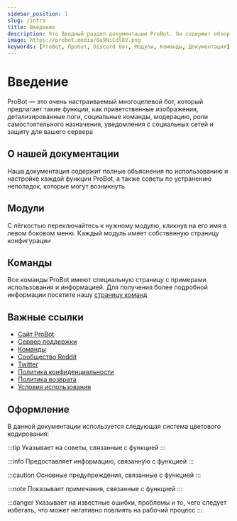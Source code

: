 ```yaml
---
sidebar_position: 1
slug: /intro
title: Введение
description: Это Вводный раздел документации ProBot. Он содержит обзор возможностей бота, модулей, команд и основных ресурсов, а также систему цветового кодирования для форматирования информации
image: https://probot.media/0a9NiCdl8V.png
keywords: [ProBot, Пробот, Discord бот, Модули, Команды, Документация] 
---
```


# Введение

ProBot — это очень настраиваемый многоцелевой бот, который предлагает такие функции, как приветственные изображения, детализированные логи, социальные команды, модерацию, роли самостоятельного назначения, уведомления с социальных сетей и защиту для вашего сервера

## О нашей документации

Наша документация содержит полные объяснения по использованию и настройке каждой функции ProBot, а также советы по устранению неполадок, которые могут возникнуть

## Модули

С лёгкостью переключайтесь к нужному модулю, кликнув на его имя в левом боковом меню. Каждый модуль имеет собственную страницу конфигурации

## Команды

Все команды ProBot имеют специальную страницу с примерами использования и информацией. Для получения более подробной информации посетите нашу [страницу команд](https://probot.io/commands)

## Важные ссылки

- [Сайт ProBot](https://probot.io/)
- [Сервер поддержки](https://discord.gg/probot)
- [Команды](https://probot.io/commands)
- [Сообщество Reddit](https://www.reddit.com/r/probot)
- [Twitter](https://twitter.com/tryProBot)
- [Политика конфиденциальности](https://probot.io/privacy-policy)
- [Политика возврата](https://probot.io/refund-policy)
- [Условия использования](https://probot.io/terms-of-use)

## Оформление

В данной документации используется следующая система цветового кодирования:

:::tip
Указывает на советы, связанные с функцией
:::

:::info
Предоставляет информацию, связанную с функцией
:::

:::caution
Основные предупреждения, связанные с функцией
:::

:::note
Показывает примечания, связанные с функцией
:::

:::danger
Указывает на известные ошибки, проблемы и то, чего следует избегать, что может негативно повлиять на рабочий процесс
:::
